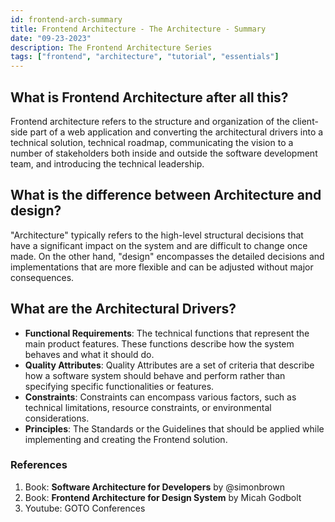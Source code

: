 ```yaml
---
id: frontend-arch-summary
title: Frontend Architecture - The Architecture - Summary
date: "09-23-2023"
description: The Frontend Architecture Series
tags: ["frontend", "architecture", "tutorial", "essentials"]
---
```


## What is Frontend Architecture after all this?

Frontend architecture refers to the structure and organization of the client-side part of a web application and converting the architectural drivers into a technical solution, technical roadmap, communicating the vision to a number of stakeholders both inside and outside the software development team, and introducing the technical leadership.

## What is the difference between Architecture and design?

"Architecture" typically refers to the high-level structural decisions that have a significant impact on the system and are difficult to change once made. On the other hand, "design" encompasses the detailed decisions and implementations that are more flexible and can be adjusted without major consequences.

## What are the Architectural Drivers?

- **Functional Requirements**: The technical functions that represent the main product features. These functions describe how the system behaves and what it should do.
- **Quality Attributes**: Quality Attributes are a set of criteria that describe how a software system should behave and perform rather than specifying specific functionalities or features.
- **Constraints**: Constraints can encompass various factors, such as technical limitations, resource constraints, or environmental considerations.
- **Principles**: The Standards or the Guidelines that should be applied while implementing and creating the Frontend solution.

### References

1. Book: **Software Architecture for Developers** by @simonbrown
2. Book: **Frontend Architecture for Design System** by Micah Godbolt
3. Youtube: GOTO Conferences
